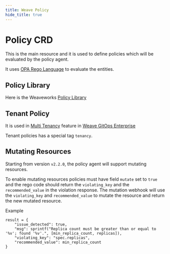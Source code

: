 ```yaml
---
title: Weave Policy
hide_title: true
---
```


# Policy CRD

This is the main resource and it is used to define policies which will be evaluated by the policy agent.

It uses [OPA Rego Language](https://www.openpolicyagent.org/docs/latest/policy-language) to evaluate the entities.

## Policy Library

Here is the Weaveworks [Policy Library](https://github.com/weaveworks/policy-library)

## Tenant Policy

It is used in [Multi Tenancy](https://docs.gitops.weave.works/docs/enterprise/multi-tenancy/) feature in [Weave GitOps Enterprise](https://docs.gitops.weave.works/docs/enterprise/intro/)

Tenant policies has a special tag `tenancy`.


## Mutating Resources

Starting from version `v2.2.0`, the policy agent will support mutating resources.

To enable mutating resources policies must have field `mutate` set to `true` and the rego code should return the `violating_key` and the `recommended_value` in the violation response. The mutation webhook will use the `violating_key` and `recommended_value` to mutate the resource and return the new mutated resource.

Example

```
result = {
    "issue_detected": true,
    "msg": sprintf("Replica count must be greater than or equal to '%v'; found '%v'.", [min_replica_count, replicas]),
    "violating_key": "spec.replicas",
    "recommended_value": min_replica_count
}
```
